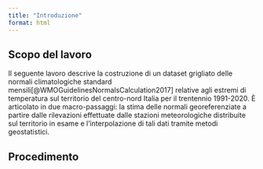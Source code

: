 ```yaml
---
title: "Introduzione"
format: html
---
```


## Scopo del lavoro

Il seguente lavoro descrive la costruzione di un dataset grigliato delle normali climatologiche standard mensili[@WMOGuidelinesNormalsCalculation2017] relative agli estremi di temperatura sul territorio del centro-nord Italia per il trentennio 1991-2020. È articolato in due macro-passaggi: la stima delle normali georeferenziate a partire dalle rilevazioni effettuate dalle stazioni meteorologiche distribuite sul territorio in esame e l'interpolazione di tali dati tramite metodi geostatistici.

## Procedimento
